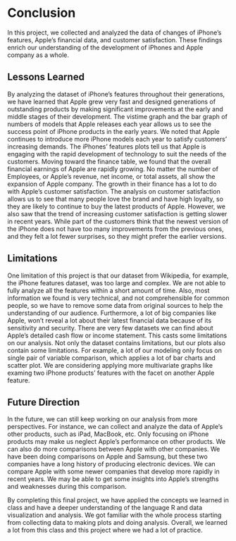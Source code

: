 # Conclusion

In this project, we collected and analyzed the data of changes of iPhone’s features, Apple’s financial data, and customer satisfaction. These findings enrich our understanding of the development of iPhones and Apple company as a whole. 

## Lessons Learned

By analyzing the dataset of iPhone's features throughout their generations, we have learned that Apple grew very fast and designed generations of outstanding products by making significant improvements at the early and middle stages of their development. The vistime graph and the bar graph of numbers of models that Apple releases each year allows us to see the success point of iPhone products in the early years. We noted that Apple continues to introduce more iPhone models each year to satisfy customers' increasing demands. The iPhones’ features plots tell us that Apple is engaging with the rapid development of technology to suit the needs of the customers. Moving toward the finance table, we found that the overall financial earnings of Apple are rapidly growing. No matter the number of Employees, or Apple's revenue, net income, or total assets, all show the expansion of Apple company. The growth in their finance has a lot to do with Apple's customer satisfaction. The analysis on customer satisfaction allows us to see that many people love the brand and have high loyalty, so they are likely to continue to buy the latest products of Apple. However, we also saw that the trend of increasing customer satisfaction is getting slower in recent years. While part of the customers think that the newest version of the iPhone does not have too many improvements from the previous ones, and they felt a lot fewer surprises, so they might prefer the earlier versions.

## Limitations

One limitation of this project is that our dataset from Wikipedia, for example, the iPhone features dataset, was too large and complex. We are not able to fully analyze all the features within a short amount of time. Also, most information we found is very technical, and not comprehensible for common people, so we have to remove some data from original sources to help the understanding of our audience. Furthermore, a lot of big companies like Apple, won't reveal a lot about their latest financial data because of its sensitivity and security. There are very few datasets we can find about Apple's detailed cash flow or income statement. This casts some limitations on our analysis. Not only the dataset contains limitations, but our plots also contain some limitations. For example, a lot of our modeling only focus on single pair of variable comparison, which applies a lot of bar charts and scatter plot. We are considering applying more multivariate graphs like examing two iPhone products' features with the facet on another Apple feature.

## Future Direction

In the future, we can still keep working on our analysis from more perspectives. For instance, we can collect and analyze the data of Apple’s other products, such as iPad, MacBook, etc. Only focusing on iPhone products may make us neglect Apple's performance on other products. We can also do more comparisons between Apple with other companies. We have been doing comparisons on Apple and Samsung, but these two companies have a long history of producing electronic devices. We can compare Apple with some newer companies that develop more rapidly in recent years. We may be able to get some insights into Apple's strengths and weaknesses during this comparison.


By completing this final project, we have applied the concepts we learned in class and have a deeper understanding of the language R and data visualization and analysis. We got familiar with the whole process starting from collecting data to making plots and doing analysis. Overall, we learned a lot from this class and this project where we had a lot of practice.
